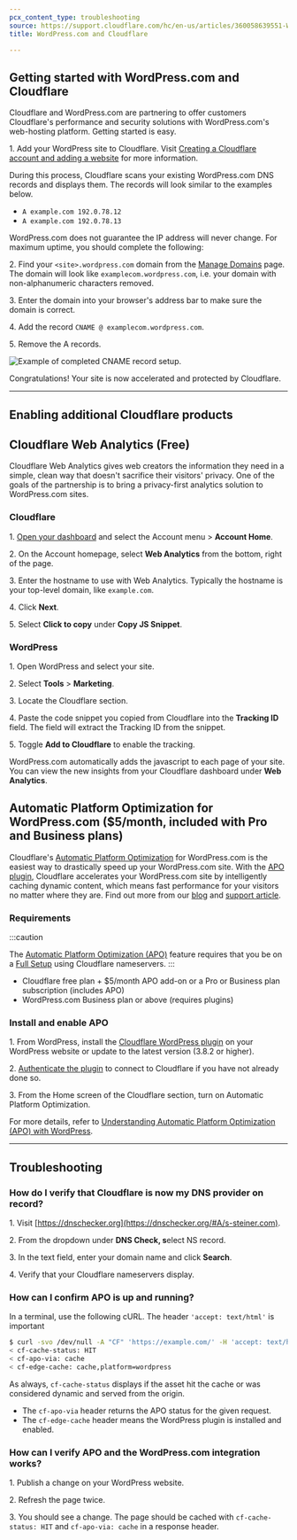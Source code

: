 ```yaml
---
pcx_content_type: troubleshooting
source: https://support.cloudflare.com/hc/en-us/articles/360058639551-WordPress-com-and-Cloudflare
title: WordPress.com and Cloudflare

---
```


## Getting started with WordPress.com and Cloudflare

Cloudflare and WordPress.com are partnering to offer customers Cloudflare's performance and security solutions with WordPress.com's web-hosting platform. Getting started is easy.

1\. Add your WordPress site to Cloudflare. Visit [Creating a Cloudflare account and adding a website](https://support.cloudflare.com/hc/en-us/articles/201720164) for more information.

During this process, Cloudflare scans your existing WordPress.com DNS records and displays them. The records will look similar to the examples below.

* `A example.com 192.0.78.12`
* `A example.com 192.0.78.13`

WordPress.com does not guarantee the IP address will never change. For maximum uptime, you should complete the following:

2\. Find your `<site>.wordpress.com` domain from the [Manage Domains](https://wordpress.com/domains/manage) page. The domain will look like `examplecom.wordpress.com`, i.e. your domain with non-alphanumeric characters removed.

3\. Enter the domain into your browser's address bar to make sure the domain is correct.

4\. Add the record `CNAME @ examplecom.wordpress.com`.

5\. Remove the A records.

![Example of completed CNAME record setup.](~/assets/images/support/add-cname-wp.png)

Congratulations! Your site is now accelerated and protected by Cloudflare.

***

## Enabling additional Cloudflare products

## **Cloudflare Web Analytics (Free)**

Cloudflare Web Analytics gives web creators the information they need in a simple, clean way that doesn't sacrifice their visitors' privacy. One of the goals of the partnership is to bring a privacy-first analytics solution to WordPress.com sites.

### Cloudflare

1\. [Open your dashboard](https://dash.cloudflare.com/) and select the Account menu > **Account Home**.

2\. On the Account homepage, select **Web Analytics** from the bottom, right of the page.

3\. Enter the hostname to use with Web Analytics. Typically the hostname is your top-level domain, like `example.com`.

4\. Click **Next**.

5\. Select **Click to copy** under **Copy JS Snippet**.

### WordPress

1\. Open WordPress and select your site.

2\. Select **Tools** > **Marketing**.

3\. Locate the Cloudflare section.

4\. Paste the code snippet you copied from Cloudflare into the **Tracking ID** field. The field will extract the Tracking ID from the snippet.

5\. Toggle **Add to Cloudflare** to enable the tracking.

WordPress.com automatically adds the javascript to each page of your site. You can view the new insights from your Cloudflare dashboard under **Web Analytics**.

## **Automatic Platform Optimization for WordPress.com ($5/month, included with Pro and Business plans)**

Cloudflare's [Automatic Platform Optimization](https://www.cloudflare.com/automatic-platform-optimization/wordpress/) for WordPress.com is the easiest way to drastically speed up your WordPress.com site. With the [APO plugin](https://wordpress.org/plugins/cloudflare/), Cloudflare accelerates your WordPress.com site by intelligently caching dynamic content, which means fast performance for your visitors no matter where they are. Find out more from our [blog](https://blog.cloudflare.com/automatic-platform-optimizations-starting-with-wordpress/) and [support article](https://support.cloudflare.com/hc/en-us/articles/360049822312-Understanding-Automatic-Platform-Optimization-APO-with-WordPress).

### **Requirements**

:::caution

The [Automatic Platform Optimization
(APO)](https://www.cloudflare.com/automatic-platform-optimization/wordpress/)
feature requires that you be on a [Full
Setup](/dns/zone-setups/full-setup/)
using Cloudflare nameservers. 
:::

* Cloudflare free plan + $5/month APO add-on or a Pro or Business plan subscription (includes APO)
* WordPress.com Business plan or above (requires plugins)

### **Install and enable APO**

1\. From WordPress, install the [Cloudflare WordPress plugin](https://wordpress.org/plugins/cloudflare/) on your WordPress website or update to the latest version (3.8.2 or higher).

2\. [Authenticate the plugin](https://wordpress.org/plugins/cloudflare/#installation) to connect to Cloudflare if you have not already done so.

3\. From the Home screen of the Cloudflare section, turn on Automatic Platform Optimization.

For more details, refer to [Understanding Automatic Platform Optimization (APO) with WordPress](/automatic-platform-optimization/).

***

## Troubleshooting

### **How do I verify that Cloudflare is now my DNS provider on record?**

1\. Visit [https://dnschecker.org](https://dnschecker.org/#A/s-steiner.com).

2\. From the dropdown under **DNS Check, s**elect NS record.

3\. In the text field, enter your domain name and click **Search**.

4\. Verify that your Cloudflare nameservers display.

### **How can I confirm APO is up and running?**

In a terminal, use the following cURL. The header `'accept: text/html'` is important

```sh
$ curl -svo /dev/null -A "CF" 'https://example.com/' -H 'accept: text/html' 2>&1 | grep 'cf-cache-status\|cf-edge\|cf-apo-via'
< cf-cache-status: HIT
< cf-apo-via: cache
< cf-edge-cache: cache,platform=wordpress
```

As always, `cf-cache-status` displays if the asset hit the cache or was considered dynamic and served from the origin.

* The `cf-apo-via` header returns the APO status for the given request.
* The `cf-edge-cache` header means the WordPress plugin is installed and enabled.

### How can I verify APO and the WordPress.com integration works?

1\. Publish a change on your WordPress website.

2\. Refresh the page twice.

3\. You should see a change. The page should be cached with `cf-cache-status: HIT` and `cf-apo-via: cache` in a response header.
